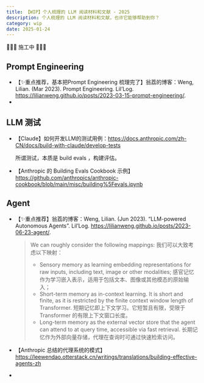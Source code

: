 ```yaml
---
title: 【WIP】个人梳理的 LLM 阅读材料和文献 - 2025
description: 个人梳理的 LLM 阅读材料和文献，也许它能够帮助到你？
category: wip
date: 2025-01-24 
---
```


🚧🚧🚧 施工中 🚧🚧🚧

## Prompt Engineering

- 【✨重点推荐，基本把Prompt Engineering 梳理完了】翁荔的博客：Weng, Lilian. (Mar 2023). Prompt Engineering. Lil’Log. https://lilianweng.github.io/posts/2023-03-15-prompt-engineering/.
- 

## LLM 测试

- 【Claude】如何开发LLM的测试用例：https://docs.anthropic.com/zh-CN/docs/build-with-claude/develop-tests

  所谓测试，本质是 build evals ，构建评估。

- 【Anthropic 的 Building Evals Cookbook 示例】https://github.com/anthropics/anthropic-cookbook/blob/main/misc/building%5Fevals.ipynb


## Agent

- 【✨重点推荐】翁荔的博客：Weng, Lilian. (Jun 2023). “LLM-powered Autonomous Agents”. Lil’Log. https://lilianweng.github.io/posts/2023-06-23-agent/. 

  > We can roughly consider the following mappings:
  > 我们可以大致考虑以下映射：
  >
  > - Sensory memory as learning embedding representations for raw inputs, including text, image or other modalities;
  >   感官记忆作为学习嵌入表示，适用于包括文本、图像或其他模态的原始输入；
  > - Short-term memory as in-context learning. It is short and finite, as it is restricted by the finite context window length of Transformer.
  >   短期记忆即上下文学习。它短暂且有限，受限于 Transformer 的有限上下文窗口长度。
  > - Long-term memory as the external vector store that the agent can attend to at query time, accessible via fast retrieval.
  >   长期记忆作为外部向量存储，代理在查询时可通过快速检索访问。

- 【Anthropic 总结的代理系统的模式】https://leewendao.otterstack.cn/writings/translations/building-effective-agents-zh
- 

  